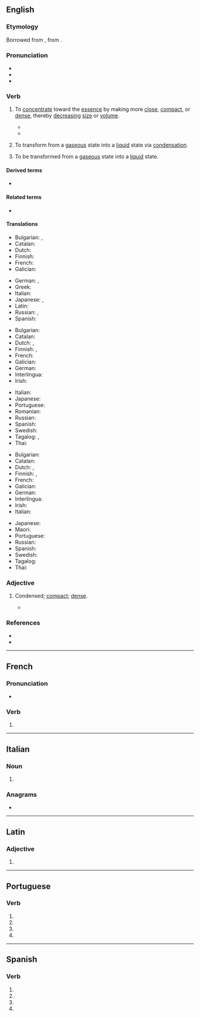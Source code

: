 {{also|condensé}}
==English==

===Etymology===
Borrowed from {{bor|en|frm|condenser}}, from {{der|en|la|condenso|condensare}}.

===Pronunciation===
* {{IPA|en|/kənˈdɛns/}}
* {{audio|en|En-us-condense.ogg|Audio (US)}}
* {{rhymes|en|ɛns|s=2}}

===Verb===
{{en-verb}}

# {{lb|en|transitive}} To [[concentrate]] toward the [[essence]] by making more [[close]], [[compact]], or [[dense]], thereby [[decrease|decreasing]] [[size]] or [[volume]].
#: {{syn|en|thicken|simplify|reduce|q3=cooking|Thesaurus:compress}}
#: {{ant|en|dilute}}
#: {{ux|en|An abridged dictionary can be further '''condensed''' to pocket size.}}
#: {{ux|en|Boiling off water '''condenses''' a thin sauce into a soupier mixture.}}
#* {{RQ:Milton Paradise Lost|1|passage=In what shape they choose, <br> Dilated or '''condensed''', bright or obscure.}}
#* {{RQ:Motley Dutch Republic|passage=The secret course pursued both at Brussels and at Madrid may be '''condensed''' into the usual formula, dissimulation, procrastination, and again dissimulation.}}
# {{lb|en|transitive|chemistry}} To transform from a [[gas]]eous state into a [[liquid]] state via [[condensation]].
# {{lb|en|intransitive|chemistry}} To be transformed from a [[gas]]eous state into a [[liquid]] state.
#: {{ux|en|Water '''condenses''' on the window on cold days because of the warm air inside.}}

====Derived terms====
* {{l|en|condensing locomotive}}

====Related terms====
* {{l|en|condensation}}

====Translations====
{{trans-top|to concentrate toward the essence}}
* Bulgarian: {{t+|bg|сгъстявам}}, {{t+|bg|концентрирам}}
* Catalan: {{t+|ca|condensar}}
* Dutch: {{t+|nl|verdichten}}
* Finnish: {{t+|fi|tiivistää}}
* French: {{t+|fr|condenser}}
* Galician: {{t|gl|condensar}}
{{trans-mid}}
* German: {{t+|de|kondensieren}}, {{t+|de|verkleinern}}
* Greek: {{t+|el|συμπυκνώνω}}
* Italian: {{t+|it|condensare}}
* Japanese: {{t+|ja|濃縮|alt=濃縮する|tr=nōshuku suru}}, {{t+|ja|凝縮|alt=凝縮する|tr=gyōshuku suru}}
* Latin: {{t|la|condēnsō}}
* Russian: {{t+|ru|сгуща́ть|impf}}, {{t+|ru|сгусти́ть|pf}}
* Spanish: {{t+|es|condensar}}
{{trans-bottom}}

{{trans-top|to transform from a gaseous state into a liquid state}}
* Bulgarian: {{t+|bg|втечнявам}}
* Catalan: {{t+|ca|condensar}}
* Dutch: {{t+|nl|condenseren}}, {{t+|nl|neerslaan}}
* Finnish: {{t+|fi|tiivistää}}, {{t|fi|kondensoida}}
* French: {{t+|fr|condenser}}
* Galician: {{t|gl|condensar}}
* German: {{t+|de|kondensieren}}
* Interlingua: {{t|ia|condensar}}
* Irish: {{t|ga|comhdhlúthaigh}}
{{trans-mid}}
* Italian: {{t+|it|condensare}}
* Japanese: {{t+|ja|液化|alt=液化する|tr=ekika suru}}
* Portuguese: {{t+|pt|condensar}}
* Romanian: {{t+|ro|condensa}}
* Russian: {{t+|ru|конденси́ровать|impf|pf}}
* Spanish: {{t+|es|condensar}}
* Swedish: {{t+|sv|kondensera}}
* Tagalog: {{t|tl|kintayin}}, {{t|tl|kumintay}}
* Thai: {{t|th|ควบแน่น}}
{{trans-bottom}}

{{trans-top|to be transformed from a gaseous state into a liquid state}}
* Bulgarian: {{t|bg|[[втечнявам]] [[се]]}}
* Catalan: {{t|ca|[[condensar]]-[[se]]}}
* Dutch: {{t+|nl|condenseren}}, {{t+|nl|neerslaan}}
* Finnish: {{t+|fi|tiivistyä}}, {{t|fi|kondensoitua}}
* French: {{t|fr|[[se]] [[condenser]]}}
* Galician: {{t|gl|[[condensar]]se}}
* German: {{t+|de|kondensieren}}
* Interlingua: {{t|ia|condensar}}
* Irish: {{t|ga|comhdhlúthaigh}}
* Italian: {{t|it|condensarsi}}
{{trans-mid}}
* Japanese: {{t+|ja|液化|alt=液化する|tr=ekika suru}}
* Maori: {{t|mi|whakatōtā}}
* Portuguese: {{t|pt|[[condensar]]-[[se]]}}
* Russian: {{t+|ru|конденси́роваться|impf|pf}}
* Spanish: {{t|es|[[condensar]]se}}
* Swedish: {{t+|sv|kondensera}}
* Tagalog: {{t|tl|kintayin}}
* Thai: {{t|th|ควบแน่น}}
{{trans-bottom}}

===Adjective===
{{en-adj}}

# {{lb|en|archaic}} Condensed; [[compact]]; [[dense]].
#* {{RQ:Bentley Confutation of Atheism|text=The huge '''condense''' bodies of planets.}}

===References===
* {{R:OneLook}}
* {{R:Century 1911}}

----

==French==

===Pronunciation===
* {{homophones|fr|condensent|condenses}}

===Verb===
{{head|fr|verb form}}

# {{inflection of|fr|condenser||1//3|s|pres|ind//sub|;|2|s|impr}}

----

==Italian==

===Noun===
{{head|it|noun form|g=f}}

# {{plural of|it|condensa}}

===Anagrams===
* {{anagrams|it|a=cdeennos|censendo}}

----

==Latin==

===Adjective===
{{la-adj-form|condēnse}}

# {{inflection of|la|condēnsus||voc|m|s}}

----

==Portuguese==

===Verb===
{{head|pt|verb form}}

# {{inflection of|pt|condensar||1|s|pres|subj}}
# {{inflection of|pt|condensar||3|s|pres|subj}}
# {{inflection of|pt|condensar||1|s|impr}}
# {{inflection of|pt|condensar||3|s|impr}}

----

==Spanish==

===Verb===
{{head|es|verb form}}

# {{es-verb form of|ending=ar|mood=imperative|pers=2|formal=yes|number=singular|condensar}}
# {{es-verb form of|ending=ar|mood=subjunctive|tense=present|pers=1|number=singular|condensar}}
# {{es-verb form of|ending=ar|mood=subjunctive|tense=present|pers=2|formal=yes|number=singular|condensar}}
# {{es-verb form of|ending=ar|mood=subjunctive|tense=present|pers=3|number=singular|condensar}}